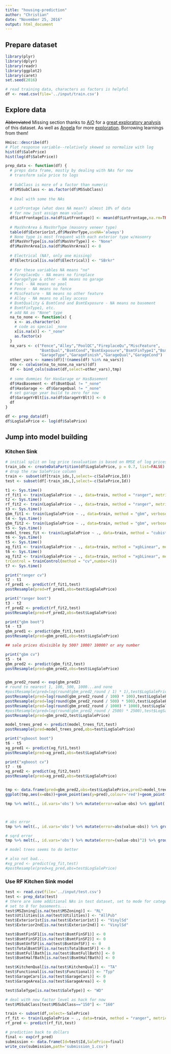 ```yaml
---
title: "housing-prediction"
author: "Christian"
date: "November 25, 2016"
output: html_document
---
```


## Prepare dataset
```r
library(plyr)
library(dplyr)
library(readr)
library(ggplot2)
library(caret)
set.seed(2016)
```

```r
# read training data, characters as factors is helpful
df <- read.csv(file='../input/train.csv')
```

## Explore data
~~Abbreviated~~ Missing section thanks to [AiO](https://www.kaggle.com/notaapple) for a [great exploratory analysis](https://www.kaggle.com/notaapple/house-prices-advanced-regression-techniques/detailed-exploratory-data-analysis-using-r/code) of this dataset. As well as [Angela](https://www.kaggle.com/xchmiao) for more [exploration](https://www.kaggle.com/xchmiao/house-prices-advanced-regression-techniques/detailed-data-exploration-in-python). 
Borrowing learnings from them!
```r
Hmisc::describe(df)
# Plot response variable--relatively skewed so normalize with log
hist(df$SalePrice)
hist(log(df$SalePrice))
```

```r

prep_data <- function(df) {
  # preps data frame, mostly by dealing with NAs for now
  # transform sale price to logs
  
  # SubClass is more of a factor than numeric
  df$MSSubClass <- as.factor(df$MSSubClass)
  
  # Deal with some the NAs
  
  # LotFrontage (what does NA mean?) almost 18% of data
  # for now just assign mean value
  df$LotFrontage[is.na(df$LotFrontage)] <- mean(df$LotFrontage,na.rm=TRUE)
  
  # MasVnrArea & MasVnrType (masonry veneer type)
  table(df$Exterior1st,df$MasVnrType,useNA='always')
  # None type is most frequent with each exterior type w/masonry
  df$MasVnrType[is.na(df$MasVnrType)] <- "None"
  df$MasVnrArea[is.na(df$MasVnrArea)] <- 0
  
  # Electrical (NA?, only one missing)
  df$Electrical[is.na(df$Electrical)] <- "SBrkr"
  
  # For these variables NA means "no"
  # FireplaceQu - NA means no fireplace
  # GarageType & other - NA means no garage
  # Pool - NA means no pool
  # Fence - NA means no fence
  # MiscFeature - NA means no other feature
  # Alley - NA means no alley access
  # BsmtQuality & BsmtCond and BsmtExposure - NA means no basement
  # BsmtFinType1, etc.
  # add NA as "None" type
  na_to_none <- function(x) {
    x <- as.character(x)
    # code as special _none
    x[is.na(x)] <- "_none"
    as.factor(x)
  }
  na_vars <- c("Fence","Alley","PoolQC","FireplaceQu","MiscFeature",
               "BsmtQual","BsmtCond","BsmtExposure","BsmtFinType1","BsmtFinType2",
               "GarageType","GarageFinish","GarageQual","GarageCond")
  other_vars <- names(df)[!(names(df) %in% na_vars)]
  tmp <- colwise(na_to_none,na_vars)(df)
  df <- bind_cols(subset(df,select=other_vars),tmp)
  
  # some dummies for HasGarage or HasBasement
  df$HasBasement <- df$BsmtQual != "_none"
  df$HasGarage <- df$GarageQual != "_none"
  # set garage year build to zero for now
  df$GarageYrBlt[is.na(df$GarageYrBlt)] <- 0
  df
}

df <- prep_data(df)
df$LogSalePrice <- log(df$SalePrice)

```


## Jump into model building

### Kitchen Sink

```r
# initial split on log price (evaluation is based on RMSE of log prices)
train_idx <- createDataPartition(df$LogSalePrice, p = 0.7, list=FALSE)
# drop the raw SalePrice column
train <- subset(df[train_idx,],select=-c(SalePrice,Id))
test <- subset(df[-train_idx,],select=-c(SalePrice,Id))

t1 <- Sys.time()
rf_fit1 <- train(LogSalePrice ~ ., data=train, method = "ranger", metric= "RMSE", trControl = trainControl(method = "cv",number=5))
t2 <- Sys.time()
rf_fit2 <- train(LogSalePrice ~ ., data=train, method = "ranger", metric= "RMSE")
t3 <- Sys.time()
gbm_fit1 <- train(LogSalePrice ~ ., data=train, method = "gbm", verbose=FALSE, metric= "RMSE")
t4 <- Sys.time()
gbm_fit2 <- train(LogSalePrice ~ ., data=train, method = "gbm", verbose=FALSE, metric= "RMSE", trControl = trainControl(method = "cv",number=5))
t5 <- Sys.time()
model_trees_fit <- train(LogSalePrice ~ ., data=train, method = "cubist", metric= "RMSE", trControl = trainControl(method = "cv",number=5))
t6 <- Sys.time()
t5 <- Sys.time()
xg_fit1 <- train(LogSalePrice ~ ., data=train, method = "xgbLinear", metric= "RMSE")
t6 <- Sys.time()
xg_fit2 <- train(LogSalePrice ~ ., data=train, method = "xgbLinear", metric= "RMSE", 
trControl = trainControl(method = "cv",number=5))
t7 <- Sys.time()

print("ranger cv")
t2 - t1
rf_pred1 <- predict(rf_fit1,test)
postResample(pred=rf_pred1,obs=test$LogSalePrice)

print("ranger boot")
t3 - t2
rf_pred2 <- predict(rf_fit2,test)
postResample(pred=rf_pred2,obs=test$LogSalePrice)

print("gbm boot")
t4 - t3
gbm_pred1 <- predict(gbm_fit1,test)
postResample(pred=gbm_pred1,obs=test$LogSalePrice)

## sale prices divisible by 500? 1000? 10000? or any number

print("gbm cv")
t5 - t4
gbm_pred2 <- predict(gbm_fit2,test)
postResample(pred=gbm_pred2,obs=test$LogSalePrice)


gbm_pred2_round <- exp(gbm_pred2)
# round to nearest 1, 100, 500, 1000...and none
#postResample(pred=log(round(gbm_pred2_round / 1) * 1),test$LogSalePrice)
postResample(pred=log(round(gbm_pred2_round / 100) * 100),test$LogSalePrice) 
postResample(pred=log(round(gbm_pred2_round / 500) * 500),test$LogSalePrice)
postResample(pred=log(round(gbm_pred2_round / 1000) * 1000),test$LogSalePrice)
#postResample(pred=log(round(gbm_pred2_round / 2500) * 2500),test$LogSalePrice)
postResample(pred=gbm_pred2,test$LogSalePrice)

model_trees_pred <- predict(model_trees_fit,test)
postResample(pred=model_trees_pred,obs=test$LogSalePrice)

print("xgboost boot")
t6 - t5
xg_pred1 <- predict(xg_fit1,test)
postResample(pred=xg_pred1,obs=test$LogSalePrice)

print("xgboost cv")
t7 - t6
xg_pred2 <- predict(xg_fit2,test)
postResample(pred=xg_pred2,obs=test$LogSalePrice)


tmp <- data.frame(pred=gbm_pred2,obs=test$LogSalePrice,pred2=model_trees_pred)
ggplot(tmp,aes(x=obs))+geom_point(aes(y=pred),colour='red')+geom_point(aes(y=pred2),colour='blue')+geom_abline(slope=1)

tmp %>% melt(., id.vars='obs') %>% mutate(error=value-obs) %>% ggplot(.,aes(x=error,group=variable))+geom_density(aes(colour=variable))



# abs error
tmp %>% melt(., id.vars='obs') %>% mutate(error=abs(value-obs)) %>% group_by(variable) %>% summarize(mean=mean(error),max=max(error),pct_95=quantile(error,0.95),median=median(error))

# sqrd error
tmp %>% melt(., id.vars='obs') %>% mutate(error=(value-obs)^2) %>% group_by(variable) %>% summarize(mean=mean(error),max=max(error),pct_95=quantile(error,0.95),median=median(error))

# model trees seems to do better

# also not bad...
#xg_pred <- predict(xg_fit,test)
#postResample(pred=xg_pred,obs=test$LogSalePrice)
```

### Use RF Kitchen Sink model
```r
test <- read.csv(file='../input/test.csv')
test <- prep_data(test)
# there are some additional NAs in test dataset, set to mode for categorical
# set to 0 for basements...
test$MSZoning[is.na(test$MSZoning)] <- "RL"
test$Utilities[is.na(test$Utilities)] <- "AllPub"
test$Exterior1st[is.na(test$Exterior1st)] <- "VinylSd"
test$Exterior2nd[is.na(test$Exterior2nd)] <- "VinylSd"

test$BsmtFinSF1[is.na(test$BsmtFinSF1)] <- 0
test$BsmtFinSF2[is.na(test$BsmtFinSF2)] <- 0
test$BsmtUnfSF[is.na(test$BsmtUnfSF)] <- 0
test$TotalBsmtSF[is.na(test$TotalBsmtSF)] <- 0
test$BsmtFullBath[is.na(test$BsmtFullBath)] <- 0
test$BsmtHalfBath[is.na(test$BsmtHalfBath)] <- 0

test$KitchenQual[is.na(test$KitchenQual)] <- "TA"
test$Functional[is.na(test$Functional)] <- "Typ"
test$GarageCars[is.na(test$GarageCars)] <- 0
test$GarageArea[is.na(test$GarageArea)] <- 0

test$SaleType[is.na(test$SaleType)] <- "WD"

# deal with new factor level as hack for now
test$MSSubClass[test$MSSubClass=="150"] <- "160"

train <- subset(df,select=-SalePrice)
rf_fit <- train(LogSalePrice ~ ., data=train, method = "ranger", metric= "RMSE")
rf_pred <- predict(rf_fit,test)

# prediction back to dollars
final <- exp(rf_pred)
submission <- data.frame(Id=test$Id,SalePrice=final)
write_csv(submission,path='submission_1.csv')


```

